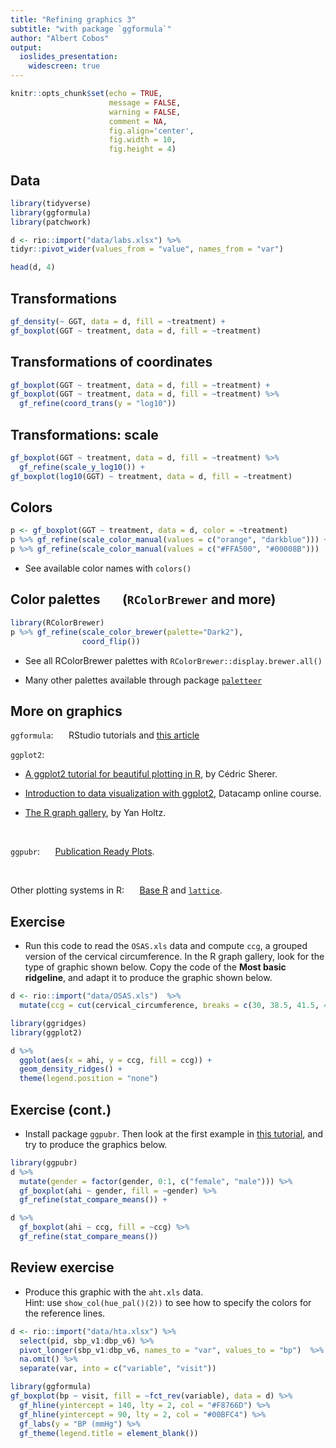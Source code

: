 ```yaml
---
title: "Refining graphics 3"
subtitle: "with package `ggformula`"
author: "Albert Cobos"
output: 
  ioslides_presentation:
    widescreen: true
---
```


```r
knitr::opts_chunk$set(echo = TRUE, 
                      message = FALSE, 
                      warning = FALSE,
                      comment = NA,
                      fig.align='center', 
                      fig.width = 10,
                      fig.height = 4)

```


## Data

```r
library(tidyverse)
library(ggformula)
library(patchwork)

d <- rio::import("data/labs.xlsx") %>% 
tidyr::pivot_wider(values_from = "value", names_from = "var")

head(d, 4)
```


## Transformations


```r
gf_density(~ GGT, data = d, fill = ~treatment) +
gf_boxplot(GGT ~ treatment, data = d, fill = ~treatment) 

```

## Transformations of coordinates

```r
gf_boxplot(GGT ~ treatment, data = d, fill = ~treatment) +
gf_boxplot(GGT ~ treatment, data = d, fill = ~treatment) %>% 
  gf_refine(coord_trans(y = "log10"))

```


## Transformations: scale

```r
gf_boxplot(GGT ~ treatment, data = d, fill = ~treatment) %>% 
  gf_refine(scale_y_log10()) +
gf_boxplot(log10(GGT) ~ treatment, data = d, fill = ~treatment)

```


## Colors

```r
p <- gf_boxplot(GGT ~ treatment, data = d, color = ~treatment) 
p %>% gf_refine(scale_color_manual(values = c("orange", "darkblue"))) +
p %>% gf_refine(scale_color_manual(values = c("#FFA500", "#00008B")))
```

- See available color names with `colors()`



## Color palettes  $\quad$ (`RColorBrewer` and more)

```r
library(RColorBrewer)
p %>% gf_refine(scale_color_brewer(palette="Dark2"),
                coord_flip()) 

```

- See all RColorBrewer palettes with `RColorBrewer::display.brewer.all()`

- Many other palettes available through package
[`paletteer`](https://emilhvitfeldt.github.io/paletteer/) 



## More on graphics

`ggformula`: $\quad$ RStudio tutorials and [this article](http://www.mosaic-web.org/ggformula/articles/pkgdown/ggformula-long.html)

`ggplot2`:

- [A ggplot2 tutorial for beautiful plotting in R](https://www.cedricscherer.com/2019/08/05/a-ggplot2-tutorial-for-beautiful-plotting-in-r/), by Cédric Sherer.

- [Introduction to data visualization with ggplot2](https://www.datacamp.com/courses/introduction-to-data-visualization-with-ggplot2), Datacamp online course.

- [The R graph gallery](https://r-graph-gallery.com/), by Yan Holtz.

\

`ggpubr`: $\quad$ [Publication Ready Plots](http://www.sthda.com/english/articles/24-ggpubr-publication-ready-plots/).

\

Other plotting systems in R: $\quad$ [Base R](http://www.sthda.com/english/wiki/r-base-graphs) and [`lattice`](http://www.sthda.com/english/wiki/lattice-graphs).


## Exercise {.smaller}

- Run this code to read the `OSAS.xls` data and compute `ccg`, a grouped version of the cervical circumference.  In the R graph gallery, look for the type of graphic shown below. Copy the code of the __Most basic ridgeline__, and adapt it to produce the graphic shown below.

```r
d <- rio::import("data/OSAS.xls")  %>% 
  mutate(ccg = cut(cervical_circumference, breaks = c(30, 38.5, 41.5, 44, 55)))
```


```r
library(ggridges)
library(ggplot2)

d %>% 
  ggplot(aes(x = ahi, y = ccg, fill = ccg)) +
  geom_density_ridges() +
  theme(legend.position = "none")
```


## Exercise (cont.) {.smaller}

- Install package `ggpubr`. Then look at the first example in [this tutorial](http://www.sthda.com/english/articles/24-ggpubr-publication-ready-plots/76-add-p-values-and-significance-levels-to-ggplots/#compare-two-independent-groups), and try to produce the graphics below. 

```r
library(ggpubr)
d %>% 
  mutate(gender = factor(gender, 0:1, c("female", "male"))) %>% 
  gf_boxplot(ahi ~ gender, fill = ~gender) %>% 
  gf_refine(stat_compare_means()) +

d %>% 
  gf_boxplot(ahi ~ ccg, fill = ~ccg) %>% 
  gf_refine(stat_compare_means())
```


## Review exercise 

- Produce this graphic with the `aht.xls` data.  
Hint: use `show_col(hue_pal()(2))` to see how to specify the colors for the reference lines.

```r
d <- rio::import("data/hta.xlsx") %>% 
  select(pid, sbp_v1:dbp_v6) %>%
  pivot_longer(sbp_v1:dbp_v6, names_to = "var", values_to = "bp")  %>% 
  na.omit() %>% 
  separate(var, into = c("variable", "visit")) 

library(ggformula)
gf_boxplot(bp ~ visit, fill = ~fct_rev(variable), data = d) %>% 
  gf_hline(yintercept = 140, lty = 2, col = "#F8766D") %>% 
  gf_hline(yintercept = 90, lty = 2, col = "#00BFC4") %>% 
  gf_labs(y = "BP (mmHg") %>% 
  gf_theme(legend.title = element_blank())
```


